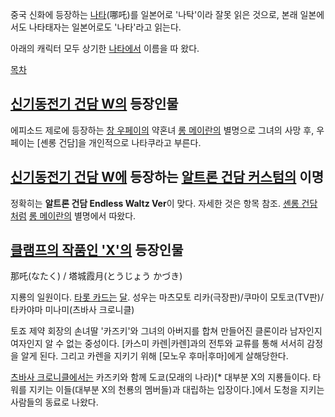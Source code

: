 중국 신화에 등장하는 [[나타]](哪吒)를 일본어로 '나탁'이라 잘못 읽은 것으로, 본래 일본에서도 나타태자는 일본어로도 '나타'라고 읽는다.

아래의 캐릭터 모두 상기한 [[나타]]에서 이름을 따 왔다.

[[목차]]

== [[신기동전기 건담 W]]의 등장인물 ==
에피소드 제로에 등장하는 [[창 우페이]]의 약혼녀 [[롱 메이란]]의 별명으로 그녀의 사망 후, 우페이는 [셴롱 건담]을 개인적으로 나타쿠라고 부른다.

== [[신기동전기 건담 W]]에 등장하는 [[알트론 건담 커스텀]]의 이명 ==
정확히는 '''알트론 건담 Endless Waltz Ver'''이 맞다. 자세한 것은 항목 참조. [[셴롱 건담]]처럼 [[롱 메이란]]의 별명에서 따왔다.

== [[X(CLAMP)|클램프의 작품인 'X']]의 등장인물 ==
那吒(なたく) / 塔城霞月(とうじょう かづき)

지룡의 일원이다. [[타롯 카드]]는 [[달]]. 성우는 마츠모토 리카(극장판)/쿠마이 모토코(TV판)/타카야마 미나미(츠바사 크로니클)

토죠 제약 회장의 손녀딸 '카즈키'와 그녀의 아버지를 합쳐 만들어진 클론이라 남자인지 여자인지 알 수 없는 중성이다. [카스미 카렌|카렌]과의 전투와 교류를 통해 서서히 감정을 알게 된다. 그리고 카렌을 지키기 위해 [모노우 후마|후마]에게 살해당한다.

[[츠바사 크로니클]]에서는 카즈키와 함께 도쿄(모래의 나라)[* 대부분 X의 지룡들이다. 타워를 지키는 이들(대부분 X의 천룡의 멤버들)과 대립하는 입장이다.]에서 도청을 지키는 사람들의 동료로 나왔다.
